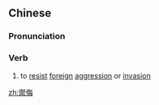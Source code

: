 {{also|御侮}}
==Chinese==
{{zh-forms|s=御侮}}

===Pronunciation===
{{zh-pron
|m=yùwǔ
|c=jyu6 mou5
|mn=qz:gìr-bú/xm:gù-bú/zz:gī-bú
|cat=v
}}

===Verb===
{{zh-verb}}

# to [[resist]] [[foreign]] [[aggression]] or [[invasion]]

[[zh:禦侮]]